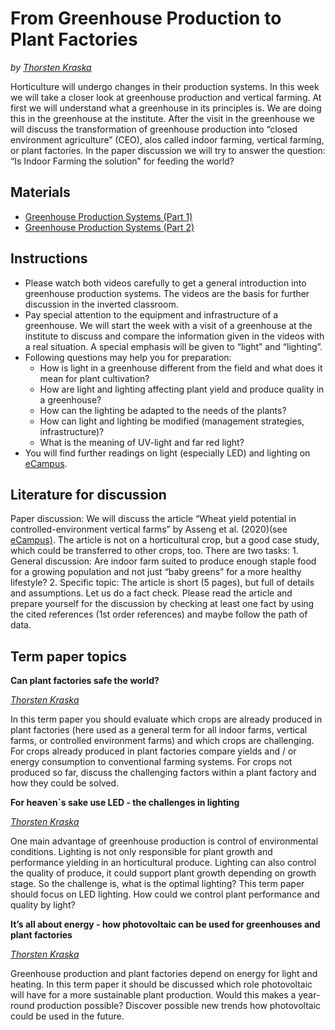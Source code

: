 # From Greenhouse Production to Plant Factories
*by [Thorsten Kraska](https://www.gartenbauwissenschaften.uni-bonn.de/en/staff/thorsten-kraska)*

Horticulture will undergo changes in their production systems. In this week we will take a closer look at greenhouse production and vertical farming. At first we will understand what a greenhouse in its principles is. We are doing this in the greenhouse at the institute. After the visit in the greenhouse we will discuss the transformation of greenhouse production into "closed environment agriculture" (CEO), alos called indoor farming, vertical farming, or plant factories. In the paper discussion we will try to answer the question: "Is Indoor Farming the solution" for feeding the world?

## Materials

* [Greenhouse Production Systems (Part 1)](https://www.youtube.com/embed/3VutZtWKFio)
* [Greenhouse Production Systems (Part 2)](https://www.youtube.com/embed/yqGOaDygS_U)


## Instructions
- Please watch both videos carefully to get a general introduction into greenhouse production systems. The videos are the basis for further discussion in the inverted classroom.\
- Pay special attention to the equipment and infrastructure of a greenhouse. We will start the week with a visit of a greenhouse at the institute to discuss and compare the information given in the videos with a real situation. A special emphasis will be given to “light” and “lighting”.\
- Following questions may help you for preparation:\
  - How is light in a greenhouse different from the field and what does it mean for plant cultivation?\
  - How are light and lighting affecting plant yield and produce quality in a greenhouse?\
  - How can the lighting be adapted to the needs of the plants?\
  - How can light and lighting be modified (management strategies, infrastructure)?\
  - What is the meaning of UV-light and far red light?\
- You will find further readings on light (especially LED) and lighting on [eCampus](https://ecampus.uni-bonn.de/goto_ecampus_fold_3575336.html).\


## Literature for discussion
Paper discussion: We will discuss the article “Wheat yield potential in controlled-environment vertical farms” by Asseng et al. (2020)(see [eCampus)](https://ecampus.uni-bonn.de/goto_ecampus_file_3575348_download.html). The article is not on a horticultural crop, but a good case study, which could be transferred to other crops, too. There are two tasks:
1. General discussion: Are indoor farm suited to produce enough staple food for a growing population and not just "baby greens" for a more healthy lifestyle?
2. Specific topic: The article is short (5 pages), but full of details and assumptions. Let us do a fact check.
Please read the article and prepare yourself for the discussion by checking at least one fact by using the cited references (1st order references) and maybe follow the path of data.

## Term paper topics

**Can plant factories safe the world?**

*[Thorsten Kraska](https://www.gartenbauwissenschaften.uni-bonn.de/en/staff/thorsten-kraska)*

In this term paper you should evaluate which crops are already produced in plant factories (here used as a general term for all indoor farms, vertical farms, or controlled environment farms) and which crops are challenging. For crops already produced in plant factories compare yields and / or energy consumption to conventional farming systems. For crops not produced so far, discuss the challenging factors within a plant factory and how they could be solved.

**For heaven`s sake use LED - the challenges in lighting**

*[Thorsten Kraska](https://www.gartenbauwissenschaften.uni-bonn.de/en/staff/thorsten-kraska)*

One main advantage of greenhouse production is control of environmental conditions. Lighting is not only responsible for plant growth and performance yielding in an horticultural produce. Lighting can also control the quality of produce, it could support plant growth depending on growth stage. So the challenge is, what is the optimal lighting? This term paper should focus on LED lighting. How could we control plant performance and quality by light?

**It's all about energy - how photovoltaic can be used for greenhouses and plant factories**

*[Thorsten Kraska](https://www.gartenbauwissenschaften.uni-bonn.de/en/staff/thorsten-kraska)*

Greenhouse production and plant factories depend on energy for light and heating. In this term paper it should be discussed which role photovoltaic will have for a more sustainable plant production. Would this makes a year-round production possible? Discover possible new trends how photovoltaic could be used in the future.

